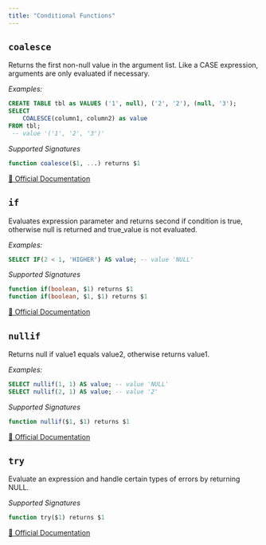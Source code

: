 ```yaml
---
title: "Conditional Functions"
---
```


## `coalesce`

Returns the first non-null value in the argument list. Like a CASE expression, arguments are only evaluated if necessary.

*Examples:*
```sql examples.sql
CREATE TABLE tbl as VALUES ('1', null), ('2', '2'), (null, '3');
SELECT 
    COALESCE(column1, column2) as value
FROM tbl;
 -- value '('1', '2', '3')'
```
*Supported Signatures*
```sql
function coalesce($1, ...) returns $1
```
[🔗 Official Documentation](https://trino.io/docs/current/functions/conditional.html#coalesce-function)

## `if`

Evaluates expression parameter and returns second if condition is true, otherwise null is returned and true_value is not evaluated.


*Examples:*
```sql examples.sql
SELECT IF(2 < 1, 'HIGHER') AS value; -- value 'NULL'
```
*Supported Signatures*
```sql
function if(boolean, $1) returns $1
function if(boolean, $1, $1) returns $1
```
[🔗 Official Documentation](https://trino.io/docs/current/functions/conditional.html#if-expression)

## `nullif`

Returns null if value1 equals value2, otherwise returns value1.


*Examples:*
```sql examples.sql
SELECT nullif(1, 1) AS value; -- value 'NULL'
SELECT nullif(2, 1) AS value; -- value '2'
```
*Supported Signatures*
```sql
function nullif($1, $1) returns $1
```
[🔗 Official Documentation](https://trino.io/docs/current/functions/conditional.html#nullif-function)

## `try`

Evaluate an expression and handle certain types of errors by returning NULL.

*Supported Signatures*
```sql
function try($1) returns $1
```
[🔗 Official Documentation](https://trino.io/docs/current/functions/conditional.html#try-function)


